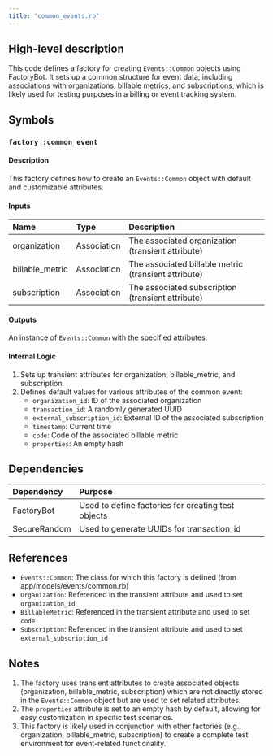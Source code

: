 ```yaml
---
title: "common_events.rb"
---
```


## High-level description
This code defines a factory for creating `Events::Common` objects using FactoryBot. It sets up a common structure for event data, including associations with organizations, billable metrics, and subscriptions, which is likely used for testing purposes in a billing or event tracking system.

## Symbols

### `factory :common_event`
#### Description
This factory defines how to create an `Events::Common` object with default and customizable attributes.

#### Inputs
| Name | Type | Description |
|:-----|:-----|:------------|
| organization | Association | The associated organization (transient attribute) |
| billable_metric | Association | The associated billable metric (transient attribute) |
| subscription | Association | The associated subscription (transient attribute) |

#### Outputs
An instance of `Events::Common` with the specified attributes.

#### Internal Logic
1. Sets up transient attributes for organization, billable_metric, and subscription.
2. Defines default values for various attributes of the common event:
   - `organization_id`: ID of the associated organization
   - `transaction_id`: A randomly generated UUID
   - `external_subscription_id`: External ID of the associated subscription
   - `timestamp`: Current time
   - `code`: Code of the associated billable metric
   - `properties`: An empty hash

## Dependencies
| Dependency | Purpose |
|:-----------|:--------|
| FactoryBot | Used to define factories for creating test objects |
| SecureRandom | Used to generate UUIDs for transaction_id |

## References
- `Events::Common`: The class for which this factory is defined (from app/models/events/common.rb)
- `Organization`: Referenced in the transient attribute and used to set `organization_id`
- `BillableMetric`: Referenced in the transient attribute and used to set `code`
- `Subscription`: Referenced in the transient attribute and used to set `external_subscription_id`

## Notes
1. The factory uses transient attributes to create associated objects (organization, billable_metric, subscription) which are not directly stored in the `Events::Common` object but are used to set related attributes.
2. The `properties` attribute is set to an empty hash by default, allowing for easy customization in specific test scenarios.
3. This factory is likely used in conjunction with other factories (e.g., organization, billable_metric, subscription) to create a complete test environment for event-related functionality.